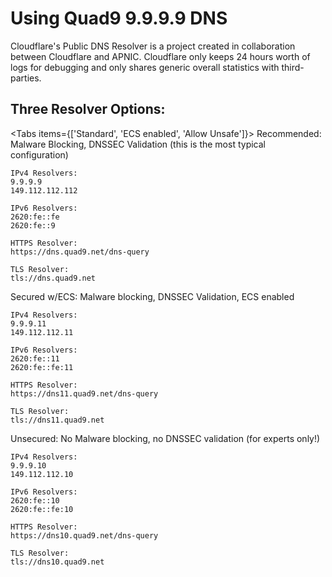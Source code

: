 
# Using Quad9 9.9.9.9 DNS

Cloudflare's Public DNS Resolver is a project created in collaboration between Cloudflare and APNIC. Cloudflare only keeps 24 hours worth of logs for debugging and only shares generic overall statistics with third-parties.

## Three Resolver Options:
<Tabs items={['Standard', 'ECS enabled', 'Allow Unsafe']}>
  <Tab>
    Recommended: Malware Blocking, DNSSEC Validation (this is the most typical configuration)

    IPv4 Resolvers:
    9.9.9.9
    149.112.112.112

    IPv6 Resolvers:
    2620:fe::fe
    2620:fe::9

    HTTPS Resolver:
    https://dns.quad9.net/dns-query
    
    TLS Resolver:
    tls://dns.quad9.net
  </Tab>
  <Tab>
    Secured w/ECS: Malware blocking, DNSSEC Validation, ECS enabled

    IPv4 Resolvers:
    9.9.9.11
    149.112.112.11

    IPv6 Resolvers:
    2620:fe::11
    2620:fe::fe:11

    HTTPS Resolver:
    https://dns11.quad9.net/dns-query

    TLS Resolver:
    tls://dns11.quad9.net
  </Tab>
  <Tab>
    Unsecured: No Malware blocking, no DNSSEC validation (for experts only!)

    IPv4 Resolvers:
    9.9.9.10
    149.112.112.10

    IPv6 Resolvers:
    2620:fe::10
    2620:fe::fe:10

    HTTPS Resolver:
    https://dns10.quad9.net/dns-query
    
    TLS Resolver:
    tls://dns10.quad9.net
  </Tab>
</Tabs>